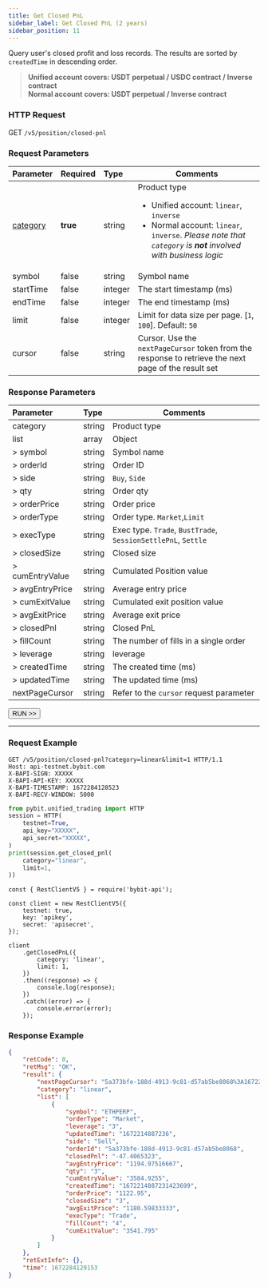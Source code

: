 ```yaml
---
title: Get Closed PnL
sidebar_label: Get Closed PnL (2 years)
sidebar_position: 11
---
```


Query user's closed profit and loss records. The results are sorted by `createdTime` in descending order.
> **Unified account covers: USDT perpetual / USDC contract / Inverse contract**<br/>
> **Normal account covers: USDT perpetual / Inverse contract**

### HTTP Request
GET `/v5/position/closed-pnl`

### Request Parameters
| Parameter | Required | Type | Comments|
|:----- |:-------|:-----|------ |
|[category](../enum#category) |**true** |string |Product type <ul><li>Unified account: `linear`, `inverse`</li><li>Normal account: `linear`, `inverse`. _Please note that `category` is **not** involved with business logic_</li></ul> |
|symbol |false |string |Symbol name|
|startTime |false |integer |The start timestamp (ms)|
|endTime |false |integer |The end timestamp (ms)|
|limit |false |integer |Limit for data size per page. [`1`, `100`]. Default: `50`|
|cursor |false |string |Cursor. Use the `nextPageCursor` token from the response to retrieve the next page of the result set|

### Response Parameters
| Parameter | Type | Comments|
|:----- |:-----|----- |
| category | string  | Product type |
|list |array |Object |
|> symbol |string |Symbol name |
|> orderId |string |Order ID |
|> side |string |`Buy`, `Side` |
|> qty |string |Order qty |
|> orderPrice |string |Order price |
|> orderType |string |Order type. `Market`,`Limit` |
|> execType |string |Exec type. `Trade`, `BustTrade`, `SessionSettlePnL`, `Settle` |
|> closedSize |string |Closed size |
|> cumEntryValue |string |Cumulated Position value |
|> avgEntryPrice |string |Average entry price |
|> cumExitValue |string |Cumulated exit position value |
|> avgExitPrice |string |Average exit price |
|> closedPnl |string |Closed PnL |
|> fillCount |string |The number of fills in a single order |
|> leverage |string |leverage |
|> createdTime |string |The created time (ms) |
|> updatedTime |string |The updated time (ms) |
|nextPageCursor |string |Refer to the `cursor` request parameter |

<a href="/api-explorer/v5/position/close-pnl"><Button>RUN >></Button></a>

---

### Request Example

<Tabs groupId="programming-languages">
<TabItem value="http" label="HTTP">

```http
GET /v5/position/closed-pnl?category=linear&limit=1 HTTP/1.1
Host: api-testnet.bybit.com
X-BAPI-SIGN: XXXXX
X-BAPI-API-KEY: XXXXX
X-BAPI-TIMESTAMP: 1672284128523
X-BAPI-RECV-WINDOW: 5000
```

</TabItem>
<TabItem value="python" label="Python">

```python
from pybit.unified_trading import HTTP
session = HTTP(
    testnet=True,
    api_key="XXXXX",
    api_secret="XXXXX",
)
print(session.get_closed_pnl(
    category="linear",
    limit=1,
))
```

</TabItem>
<TabItem value="Node" label="Node.js">

```n4js
const { RestClientV5 } = require('bybit-api');

const client = new RestClientV5({
    testnet: true,
    key: 'apikey',
    secret: 'apisecret',
});

client
    .getClosedPnL({
        category: 'linear',
        limit: 1,
    })
    .then((response) => {
        console.log(response);
    })
    .catch((error) => {
        console.error(error);
    });
```

</TabItem>
</Tabs>

### Response Example

```json
{
    "retCode": 0,
    "retMsg": "OK",
    "result": {
        "nextPageCursor": "5a373bfe-188d-4913-9c81-d57ab5be8068%3A1672214887231423699%2C5a373bfe-188d-4913-9c81-d57ab5be8068%3A1672214887231423699",
        "category": "linear",
        "list": [
            {
                "symbol": "ETHPERP",
                "orderType": "Market",
                "leverage": "3",
                "updatedTime": "1672214887236",
                "side": "Sell",
                "orderId": "5a373bfe-188d-4913-9c81-d57ab5be8068",
                "closedPnl": "-47.4065323",
                "avgEntryPrice": "1194.97516667",
                "qty": "3",
                "cumEntryValue": "3584.9255",
                "createdTime": "1672214887231423699",
                "orderPrice": "1122.95",
                "closedSize": "3",
                "avgExitPrice": "1180.59833333",
                "execType": "Trade",
                "fillCount": "4",
                "cumExitValue": "3541.795"
            }
        ]
    },
    "retExtInfo": {},
    "time": 1672284129153
}
```
